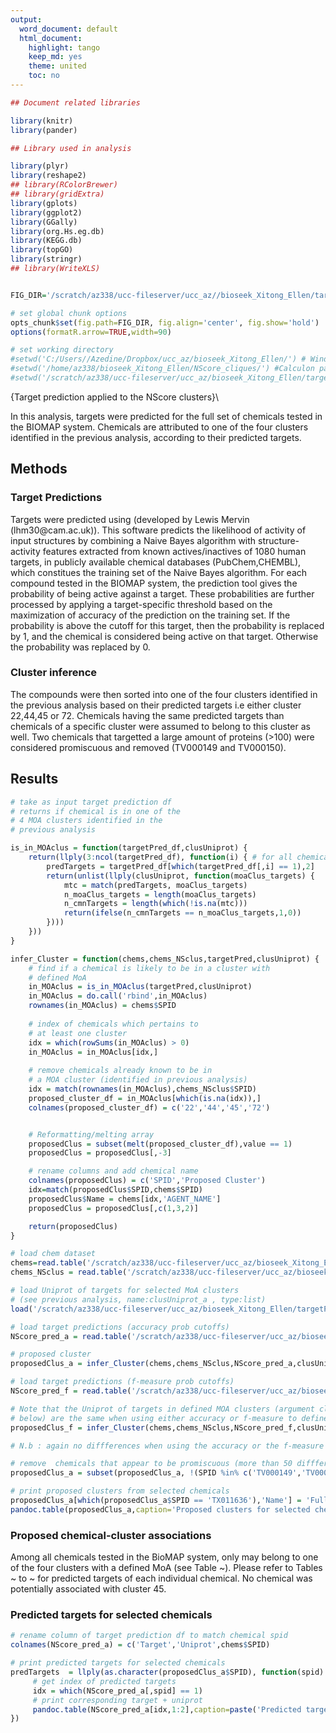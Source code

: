 ```yaml
---
output:
  word_document: default
  html_document:
    highlight: tango
    keep_md: yes
    theme: united
    toc: no
---
```


```r

## Document related libraries

library(knitr)
library(pander)

## Library used in analysis

library(plyr)
library(reshape2)
## library(RColorBrewer)
## library(gridExtra)
library(gplots)
library(ggplot2)
library(GGally)
library(org.Hs.eg.db)
library(KEGG.db)
library(topGO)
library(stringr)
## library(WriteXLS)


FIG_DIR='/scratch/az338/ucc-fileserver/ucc_az//bioseek_Xitong_Ellen/targetPred_fullBioMap/figures/'

# set global chunk options
opts_chunk$set(fig.path=FIG_DIR, fig.align='center', fig.show='hold')
options(formatR.arrow=TRUE,width=90)

# set working directory
#setwd('C:/Users//Azedine/Dropbox/ucc_az/bioseek_Xitong_Ellen/') # Windows path
#setwd('/home/az338/bioseek_Xitong_Ellen/NScore_cliques/') #Calculon path
#setwd('/scratch/az338/ucc-fileserver/ucc_az/bioseek_Xitong_Ellen/targetPred_fullBioMap/') # Rover path

```

{\huge Target prediction applied to the NScore clusters}\\

In this analysis, targets were predicted for the full set of chemicals tested in the BIOMAP system. Chemicals are attributed to one of the four clusters identified in the previous analysis, according to their predicted targets.

## Methods

### Target Predictions
Targets were predicted using \textbf{PIDGIN} (developed by Lewis Mervin
(lhm30@cam.ac.uk)). This software predicts the likelihood of activity
of input structures by combining a Naive Bayes algorithm with
structure-activity features extracted from known actives/inactives of
1080 human
targets, in publicly available chemical databases (PubChem,CHEMBL), which constitues the training set of the Naive Bayes algorithm.
For each compound tested in the BIOMAP system, the prediction tool gives the probability of being active against a target. These probabilities are further processed by applying a target-specific threshold based on the maximization of accuracy of the prediction on the training set. If the probability is above the cutoff for this target, then the probability is replaced by 1, and the chemical is considered being active on that target. Otherwise the probability was replaced by 0.

### Cluster inference
The compounds were then sorted into one of the four clusters identified in the previous analysis based on their predicted targets i.e either cluster 22,44,45 or 72. Chemicals having \underline{at least} the same predicted targets than chemicals of a specific cluster were assumed to belong to this cluster as well. Two chemicals that targetted a large amount of proteins (>100) were considered promiscuous and removed (TV000149 and TV000150).


## Results



```r

# take as input target prediction df
# returns if chemical is in one of the
# 4 MOA clusters identified in the
# previous analysis

is_in_MOAclus = function(targetPred_df,clusUniprot) {
    return(llply(3:ncol(targetPred_df), function(i) { # for all chemicals (the first two columns are target and uniprot ids, so we skipped the first two columns)
        predTargets = targetPred_df[which(targetPred_df[,i] == 1),2]
        return(unlist(llply(clusUniprot, function(moaClus_targets) {
            mtc = match(predTargets, moaClus_targets)
            n_moaClus_targets = length(moaClus_targets)
            n_cmnTargets = length(which(!is.na(mtc)))
            return(ifelse(n_cmnTargets == n_moaClus_targets,1,0))
        })))
    }))
}

```

```r
infer_Cluster = function(chems,chems_NSclus,targetPred,clusUniprot) {
    # find if a chemical is likely to be in a cluster with
    # defined MoA
    in_MOAclus = is_in_MOAclus(targetPred,clusUniprot)
    in_MOAclus = do.call('rbind',in_MOAclus)
    rownames(in_MOAclus) = chems$SPID
      
    # index of chemicals which pertains to
    # at least one cluster
    idx = which(rowSums(in_MOAclus) > 0)
    in_MOAclus = in_MOAclus[idx,]
    
    # remove chemicals already known to be in
    # a MOA cluster (identified in previous analysis)
    idx = match(rownames(in_MOAclus),chems_NSclus$SPID)
    proposed_cluster_df = in_MOAclus[which(is.na(idx)),]
    colnames(proposed_cluster_df) = c('22','44','45','72')


    # Reformatting/melting array
    proposedClus = subset(melt(proposed_cluster_df),value == 1)
    proposedClus = proposedClus[,-3]

    # rename columns and add chemical name
    colnames(proposedClus) = c('SPID','Proposed Cluster')
    idx=match(proposedClus$SPID,chems$SPID)
    proposedClus$Name = chems[idx,'AGENT_NAME']
    proposedClus = proposedClus[,c(1,3,2)]

    return(proposedClus)
}

```

```r
# load chem dataset
chems=read.table('/scratch/az338/ucc-fileserver/ucc_az/bioseek_Xitong_Ellen/targetPred_fullBioMap/data/smiles_fullBIOMAP.tab',h=T,sep='\t',comment.char='',quote='',stringsAsFactors=F)
chems_NSclus = read.table('/scratch/az338/ucc-fileserver/ucc_az/bioseek_Xitong_Ellen//NScore_cliques/data/smiles_NScore_standardized_corrected.tab',h=T,sep='\t',comment.char='',quote='"',stringsAsFactors=F)

# load Uniprot of targets for selected MoA clusters
# (see previous analysis, name:clusUniprot_a , type:list)
load('/scratch/az338/ucc-fileserver/ucc_az/bioseek_Xitong_Ellen/targetPred_fullBioMap/data/clusterMOA_uniprot.Rdata')

# load target predictions (accuracy prob cutoffs)
NScore_pred_a = read.table('/scratch/az338/ucc-fileserver/ucc_az/bioseek_Xitong_Ellen/targetPred_fullBioMap/data/targetPred_a_fullBIOMAP.txt',h=F,sep='\t',comment.char='',quote='')

# proposed cluster
proposedClus_a = infer_Cluster(chems,chems_NSclus,NScore_pred_a,clusUniprot_a)

```

```r

# load target predictions (f-measure prob cutoffs)
NScore_pred_f = read.table('/scratch/az338/ucc-fileserver/ucc_az/bioseek_Xitong_Ellen/targetPred_fullBioMap/data/targetPred_f_fullBIOMAP.txt',h=F,sep='\t',comment.char='',quote='')

# Note that the Uniprot of targets in defined MOA clusters (argument clusUniprot_a
# below) are the same when using either accuracy or f-measure to define cutoffs
proposedClus_f = infer_Cluster(chems,chems_NSclus,NScore_pred_f,clusUniprot_a)

# N.b : again no diffferences when using the accuracy or the f-measure

```

```r

# remove  chemicals that appear to be promiscuous (more than 50 diffferent targets)
proposedClus_a = subset(proposedClus_a, !(SPID %in% c('TV000149','TV000150')))

# print proposed clusters from selected chemicals
proposedClus_a[which(proposedClus_a$SPID == 'TX011636'),'Name'] = 'Fully acetylated glycerol monoester on 12-hydroxystearic acid...'
pandoc.table(proposedClus_a,caption='Proposed clusters for selected chemicals',include.rownames=F)

```

### Proposed chemical-cluster associations

Among all chemicals tested in the BioMAP system, only \Sexpr{nrow(proposedClus_a)} may belong to one of the four clusters with a defined MoA (see Table ~\ref{propClusTB}). Please refer to Tables ~\ref{PredTgTB_TX005784} to ~\ref{PredTgTB_TX012532} for predicted targets of each individual chemical. No chemical was potentially associated with cluster 45.

### Predicted targets for selected chemicals

```r

# rename column of target prediction df to match chemical spid
colnames(NScore_pred_a) = c('Target','Uniprot',chems$SPID)

# print predicted targets for selected chemicals
predTargets  = llply(as.character(proposedClus_a$SPID), function(spid) {
     # get index of predicted targets
     idx = which(NScore_pred_a[,spid] == 1)
     # print corresponding target + uniprot
     pandoc.table(NScore_pred_a[idx,1:2],caption=paste('Predicted targets for chemical ',spid,sep=''),label=paste('PredTgTB_',spid,sep=''),include.rownames=F)
})

```




